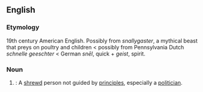 ==English==

===Etymology===
19th century American English. Possibly from ''snallygaster'', a mythical beast that preys on poultry and children < possibly from Pennsylvania Dutch ''schnelle geeschter'' < German ''sn&#275;l'', quick + ''geist'', spirit.

===Noun===
#{{cattag|slang}}: A [[shrewd]] person not guided by [[principle]]s, especially a [[politician]].